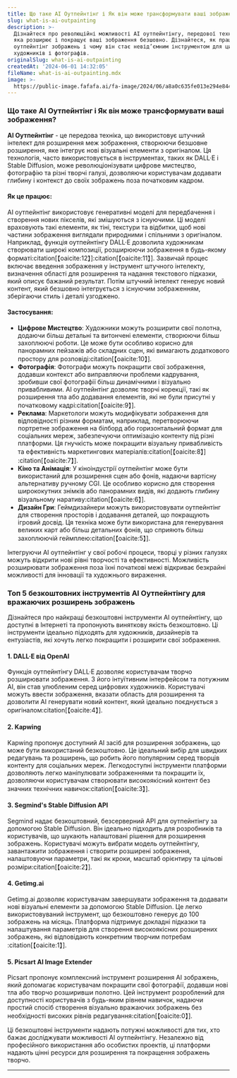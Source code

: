 ```yaml
---
title: Що таке AI Оутпейнтінг і Як він може трансформувати ваші зображення
slug: what-is-ai-outpainting
description: >-
  Дізнайтеся про революційні можливості AI оутпейнтінгу, передової технології,
  яка розширює і покращує ваші зображення безшовно. Дізнайтеся, як працює AI
  оутпейнтінг зображень і чому він стає невід’ємним інструментом для цифрових
  художників і фотографів.
originalSlug: what-is-ai-outpainting
createdAt: '2024-06-01 14:32:05'
fileName: what-is-ai-outpainting.mdx
image: >-
  https://public-image.fafafa.ai/fa-image/2024/06/a8a0c635fe013e294e844f629758c3a5.webp
---
```




### Що таке AI Оутпейнтінг і Як він може трансформувати ваші зображення?

**AI Оутпейнтінг** - це передова техніка, що використовує штучний інтелект для розширення меж зображення, створюючи безшовне розширення, яке інтегрує нові візуальні елементи з оригіналом. Ця технологія, часто використовується в інструментах, таких як DALL·E і Stable Diffusion, може революціонізувати цифрове мистецтво, фотографію та різні творчі галузі, дозволяючи користувачам додавати глибину і контекст до своїх зображень поза початковим кадром.

#### Як це працює:
AI оутпейнтінг використовує генеративні моделі для передбачення і створення нових пікселів, які змішуються з існуючими. Ці моделі враховують такі елементи, як тіні, текстури та відбитки, щоб нові частини зображення виглядали природними і спільними з оригіналом. Наприклад, функція оутпейнтінгу DALL·E дозволила художникам створювати широкі композиції, розширюючи зображення в будь-якому форматі&#8203;:citation[【oaicite:12】]&#8203;&#8203;:citation[【oaicite:11】]&#8203;. Зазвичай процес включає введення зображення у інструмент штучного інтелекту, визначення області для розширення та надання текстового підказки, який описує бажаний результат. Потім штучний інтелект генерує новий контент, який безшовно інтегрується з існуючим зображенням, зберігаючи стиль і деталі узгоджено.

#### Застосування:
- **Цифрове Мистецтво**: Художники можуть розширити свої полотна, додаючи більш детальні та витончені елементи, створюючи більш захоплюючі роботи. Це може бути особливо корисно для панорамних пейзажів або складних сцен, які вимагають додаткового простору для розповіді&#8203;:citation[【oaicite:10】]&#8203;.
- **Фотографія**: Фотографи можуть покращити свої зображення, додавши контекст або виправляючи проблеми кадрування, зробивши свої фотографії більш динамічними і візуально привабливими. AI оутпейнтінг дозволяє творчі корекції, такі як розширення тла або додавання елементів, які не були присутні у початковому кадрі&#8203;:citation[【oaicite:9】]&#8203;.
- **Реклама**: Маркетологи можуть модифікувати зображення для відповідності різним форматам, наприклад, перетворюючи портретне зображення на білборд або горизонтальний формат для соціальних мереж, забезпечуючи оптимізацію контенту під різні платформи. Ця гнучкість може покращити візуальну привабливість та ефективність маркетингових матеріалів&#8203;:citation[【oaicite:8】]&#8203;&#8203;:citation[【oaicite:7】]&#8203;.
- **Кіно та Анімація**: У кіноіндустрії оутпейнтінг може бути використаний для розширення сцен або фонів, надаючи вартісну альтернативу ручному CGI. Це особливо корисно для створення ширококутних знімків або панорамних видів, які додають глибину візуальному наративу&#8203;:citation[【oaicite:6】]&#8203;.
- **Дизайн Гри**: Геймдизайнери можуть використовувати оутпейнтінг для створення просторів і додавання деталей, що покращують ігровий досвід. Ця техніка може бути використана для генерування великих карт або більш детальних фонів, що сприяють більш захоплюючій геймплею&#8203;:citation[【oaicite:5】]&#8203;.

Інтегруючи AI оутпейнтінг у свої робочі процеси, творці у різних галузях можуть відкрити нові рівні творчості та ефективності. Можливість розширювати зображення поза їхні початкові межі відкриває безкрайні можливості для інновації та художнього вираження.

### Топ 5 безкоштовних інструментів AI Оутпейнтінгу для вражаючих розширень зображень

Дізнайтеся про найкращі безкоштовні інструменти AI оутпейнтінгу, що доступні в Інтернеті та пропонують виняткову якість безкоштовно. Ці інструменти ідеально підходять для художників, дизайнерів та ентузіастів, які хочуть легко покращити і розширити свої зображення.

#### 1. DALL·E від OpenAI
Функція оутпейнтінгу DALL·E дозволяє користувачам творчо розширювати зображення. З його інтуїтивним інтерфейсом та потужним AI, він став улюбленим серед цифрових художників. Користувачі можуть ввести зображення, вказати область для розширення та дозволити AI генерувати новий контент, який ідеально поєднується з оригіналом&#8203;:citation[【oaicite:4】]&#8203;.

#### 2. Kapwing
Kapwing пропонує доступний AI засіб для розширення зображень, що може бути використаний безкоштовно. Це ідеальний вибір для швидких редагувань та розширень, що робить його популярним серед творців контенту для соціальних мереж. Легкодоступні інструменти платформи дозволяють легко маніпулювати зображеннями та покращити їх, дозволяючи користувачам створювати високоякісний контент без значних технічних навичок&#8203;:citation[【oaicite:3】]&#8203;.

#### 3. Segmind's Stable Diffusion API
Segmind надає безкоштовний, безсерверний API для оутпейнтінгу за допомогою Stable Diffusion. Він ідеально підходить для розробників та користувачів, що шукають налаштовані рішення для розширення зображень. Користувачі можуть вибрати модель оутпейнтінгу, завантажити зображення і створити розширені зображення, налаштовуючи параметри, такі як кроки, масштаб орієнтиру та цільові розміри&#8203;:citation[【oaicite:2】]&#8203;.

#### 4. Getimg.ai
Getimg.ai дозволяє користувачам завершувати зображення та додавати нові візуальні елементи за допомогою Stable Diffusion. Це легко використовуваний інструмент, що безкоштовно генерує до 100 зображень на місяць. Платформа підтримує докладні підказки та налаштування параметрів для створення високоякісних розширених зображень, які відповідають конкретним творчим потребам&#8203;:citation[【oaicite:1】]&#8203;.

#### 5. Picsart AI Image Extender
Picsart пропонує комплексний інструмент розширення AI зображень, який допомагає користувачам покращити свої фотографії, додавши нові тла або творчо розширивши полотно. Цей інструмент розроблений для доступності користувачів з будь-яким рівнем навичок, надаючи простий спосіб створення візуально вражаючих зображень без необхідності високих рівнів редагування&#8203;:citation[【oaicite:0】]&#8203;.

Ці безкоштовні інструменти надають потужні можливості для тих, хто бажає досліджувати можливості AI оутпейнтінгу. Незалежно від професійного використання або особистих проектів, ці платформи надають цінні ресурси для розширення та покращення зображень творчо.

---